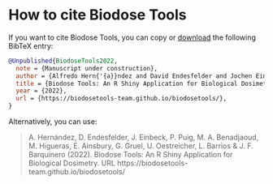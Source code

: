 # How to cite Biodose Tools {#appendix-cite}

If you want to cite Biodose Tools, you can copy or [download](https://biodosetools-team.github.io/documentation/data/biodosetools.bib) the following BibTeX entry:

```bib
@Unpublished{BiodoseTools2022,
  note = {Manuscript under construction},
  author = {Alfredo Hern{'{a}}ndez and David Endesfelder and Jochen Einbeck and Pedro Puig and Mohamed Amine Benadjaoud and Manuel Higueras and Elizabeth Ainsbury and Ga{"{e}}tan Gruel and Ursula Oestreicher and Leonardo Barrios and Joan Francesc Barquinero},
  title = {Biodose Tools: An R Shiny Application for Biological Dosimetry},
  year = {2022},
  url = {https://biodosetools-team.github.io/biodosetools/},
}
```

Alternatively, you can use:

> A. Hernández, D. Endesfelder, J. Einbeck, P. Puig, M. A. Benadjaoud, M. Higueras, E. Ainsbury, G. Gruel, U. Oestreicher, L. Barrios & J. F. Barquinero (2022). Biodose Tools: An R Shiny Application for Biological Dosimetry. URL https://biodosetools-team.github.io/biodosetools/
